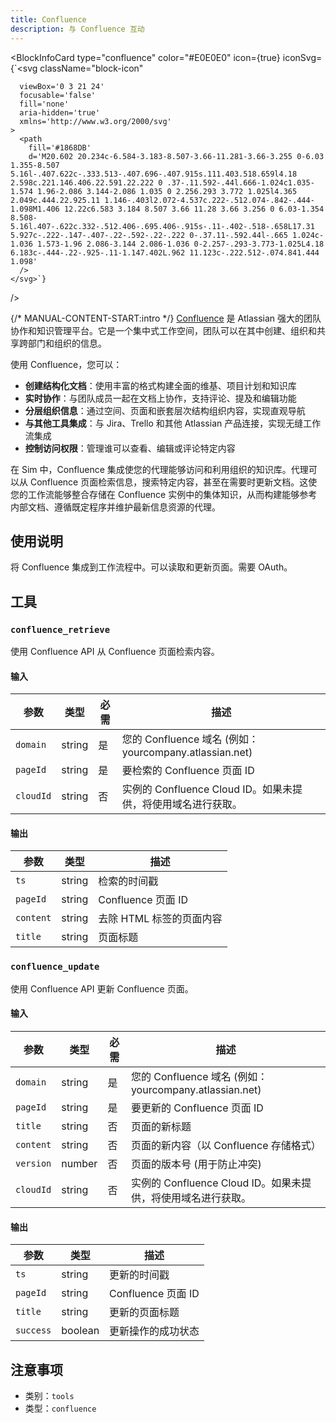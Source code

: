 ```yaml
---
title: Confluence
description: 与 Confluence 互动
---
```



<BlockInfoCard 
  type="confluence"
  color="#E0E0E0"
  icon={true}
  iconSvg={`<svg className="block-icon"
      
      
      
      viewBox='0 3 21 24'
      focusable='false'
      fill='none'
      aria-hidden='true'
      xmlns='http://www.w3.org/2000/svg'
    >
      <path
        fill='#1868DB'
        d='M20.602 20.234c-6.584-3.183-8.507-3.66-11.281-3.66-3.255 0-6.03 1.355-8.507 5.16l-.407.622c-.333.513-.407.696-.407.915s.111.403.518.659l4.18 2.598c.221.146.406.22.591.22.222 0 .37-.11.592-.44l.666-1.024c1.035-1.574 1.96-2.086 3.144-2.086 1.035 0 2.256.293 3.772 1.025l4.365 2.049c.444.22.925.11 1.146-.403l2.072-4.537c.222-.512.074-.842-.444-1.098M1.406 12.22c6.583 3.184 8.507 3.66 11.28 3.66 3.256 0 6.03-1.354 8.508-5.16l.407-.622c.332-.512.406-.695.406-.915s-.11-.402-.518-.658L17.31 5.927c-.222-.147-.407-.22-.592-.22-.222 0-.37.11-.592.44l-.665 1.024c-1.036 1.573-1.96 2.086-3.144 2.086-1.036 0-2.257-.293-3.773-1.025L4.18 6.183c-.444-.22-.925-.11-1.147.402L.962 11.123c-.222.512-.074.841.444 1.098'
      />
    </svg>`}
/>

{/* MANUAL-CONTENT-START:intro */}
[Confluence](https://www.atlassian.com/software/confluence) 是 Atlassian 强大的团队协作和知识管理平台。它是一个集中式工作空间，团队可以在其中创建、组织和共享跨部门和组织的信息。

使用 Confluence，您可以：

- **创建结构化文档**：使用丰富的格式构建全面的维基、项目计划和知识库
- **实时协作**：与团队成员一起在文档上协作，支持评论、提及和编辑功能
- **分层组织信息**：通过空间、页面和嵌套层次结构组织内容，实现直观导航
- **与其他工具集成**：与 Jira、Trello 和其他 Atlassian 产品连接，实现无缝工作流集成
- **控制访问权限**：管理谁可以查看、编辑或评论特定内容

在 Sim 中，Confluence 集成使您的代理能够访问和利用组织的知识库。代理可以从 Confluence 页面检索信息，搜索特定内容，甚至在需要时更新文档。这使您的工作流能够整合存储在 Confluence 实例中的集体知识，从而构建能够参考内部文档、遵循既定程序并维护最新信息资源的代理。

## 使用说明

将 Confluence 集成到工作流程中。可以读取和更新页面。需要 OAuth。

## 工具

### `confluence_retrieve`

使用 Confluence API 从 Confluence 页面检索内容。

#### 输入

| 参数 | 类型 | 必需 | 描述 |
| --------- | ---- | -------- | ----------- |
| `domain` | string | 是 | 您的 Confluence 域名 \(例如：yourcompany.atlassian.net\) |
| `pageId` | string | 是 | 要检索的 Confluence 页面 ID |
| `cloudId` | string | 否 | 实例的 Confluence Cloud ID。如果未提供，将使用域名进行获取。 |

#### 输出

| 参数 | 类型 | 描述 |
| --------- | ---- | ----------- |
| `ts` | string | 检索的时间戳 |
| `pageId` | string | Confluence 页面 ID |
| `content` | string | 去除 HTML 标签的页面内容 |
| `title` | string | 页面标题 |

### `confluence_update`

使用 Confluence API 更新 Confluence 页面。

#### 输入

| 参数 | 类型 | 必需 | 描述 |
| --------- | ---- | -------- | ----------- |
| `domain` | string | 是 | 您的 Confluence 域名 \(例如：yourcompany.atlassian.net\) |
| `pageId` | string | 是 | 要更新的 Confluence 页面 ID |
| `title` | string | 否 | 页面的新标题 |
| `content` | string | 否 | 页面的新内容（以 Confluence 存储格式） |
| `version` | number | 否 | 页面的版本号 \(用于防止冲突\) |
| `cloudId` | string | 否 | 实例的 Confluence Cloud ID。如果未提供，将使用域名进行获取。 |

#### 输出

| 参数 | 类型 | 描述 |
| --------- | ---- | ----------- |
| `ts` | string | 更新的时间戳 |
| `pageId` | string | Confluence 页面 ID |
| `title` | string | 更新的页面标题 |
| `success` | boolean | 更新操作的成功状态 |

## 注意事项

- 类别：`tools`
- 类型：`confluence`
